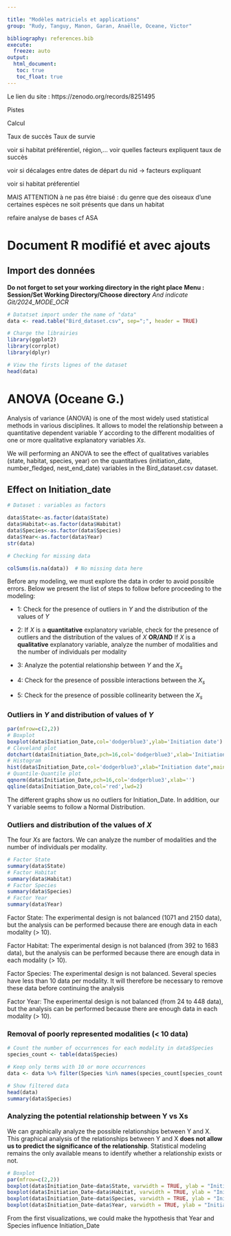 ```yaml
---

title: "Modèles matriciels et applications"
group: "Rudy, Tanguy, Manon, Garan, Anaëlle, Oceane, Victor" 

bibliography: references.bib
execute: 
  freeze: auto
output: 
  html_document:
   toc: true
   toc_float: true
---
```


Le lien du site : https://zenodo.org/records/8251495 


Pistes 

Calcul 

Taux de succès 
Taux de survie

voir si habitat préférentiel, région,…
voir quelles facteurs expliquent taux de succès

voir si décalages entre dates de départ du nid -> facteurs expliquant 

voir si habitat préferentiel 

MAIS ATTENTION à ne pas être biaisé : du genre que des oiseaux d’une certaines espèces ne soit présents que dans un habitat

refaire analyse de bases cf ASA 

# Document R modifié et avec ajouts

## Import des données

**Do not forget to set your working directory in the right place**
**Menu : Session/Set Working Directory/Choose directory**
*And indicate Git/2024_MODE_OCR*


```r
# Datatset import under the name of "data"
data <- read.table("Bird_dataset.csv", sep=";", header = TRUE)
```

```r
# Charge the librairies
library(ggplot2)
library(corrplot)
library(dplyr)
```

```r
# View the firsts lignes of the dataset
head(data)
```


# ANOVA (Oceane  G.)


Analysis of variance (ANOVA) is one of the most widely used statistical methods in various disciplines. It allows to model the relationship between a quantitative dependent variable $Y$ according to the different modalities of one or more qualitative explanatory variables $Xs$.

We will performing an ANOVA to see the effect of qualitatives variables (state, habitat, species, year) on the quantitatives (initiation_date, number_fledged, nest_end_date) variables in the Bird_dataset.csv dataset.

  
## Effect on Initiation_date
  
```r
# Dataset : variables as factors

data$State<-as.factor(data$State)
data$Habitat<-as.factor(data$Habitat)
data$Species<-as.factor(data$Species)
data$Year<-as.factor(data$Year)
str(data)

# Checking for missing data

colSums(is.na(data))  # No missing data here
```
  
Before any modeling, we must explore the data in order to avoid possible errors. 
Below we present the list of steps to follow before proceeding to the modeling:

- 1: Check for the presence of outliers in $Y$ and the distribution of the 
values of $Y$

- 2: If $X$ is a **quantitative** explanatory variable, check for the presence 
of outliers and the distribution of the values of $X$ **OR/AND** 
If $X$ is a **qualitative** explanatory variable, analyze the number of 
modalities and the number of individuals per modality

- 3: Analyze the potential relationship between $Y$ and the $X_{s}$

- 4: Check for the presence of possible interactions between the $X_{s}$

- 5: Check for the presence of possible collinearity between the $X_{s}$
  
  
### Outliers in $Y$ and distribution of values of $Y$

```r
par(mfrow=c(2,2))
# Boxplot
boxplot(data$Initiation_Date,col='dodgerblue3',ylab='Initiation date')
# Cleveland plot
dotchart(data$Initiation_Date,pch=16,col='dodgerblue3',xlab='Initiation date')
# Histogram
hist(data$Initiation_Date,col='dodgerblue3',xlab="Initiation date",main="")
# Quantile-Quantile plot
qqnorm(data$Initiation_Date,pch=16,col='dodgerblue3',xlab='')
qqline(data$Initiation_Date,col='red',lwd=2)
```
  
  
The different graphs show us no outliers for Initiation_Date. In addition, our 
Y variable seems to follow a Normal Distribution.
  
  
  
### Outliers and distribution of the values of $X$

The four $Xs$ are factors. We can analyze the number of modalities and the number of 
individuals per modality. 

```r
# Factor State
summary(data$State)
# Factor Habitat
summary(data$Habitat)
# Factor Species
summary(data$Species)
# Factor Year
summary(data$Year)
```

Factor State: The experimental design is not balanced (1071 and 2150 data), but
the analysis can be performed because there are enough data in each modality (> 10).

Factor Habitat: The experimental design is not balanced (from 392 to 1683 data), but
the analysis can be performed because there are enough data in each modality (> 10).

Factor Species: The experimental design is not balanced. Several species have less than 10
data per modality. It will therefore be necessary to remove these data before continuing
the analysis

Factor Year: The experimental design is not balanced (from 24 to 448 data), but
the analysis can be performed because there are enough data in each modality (> 10).


### Removal of poorly represented modalities (< 10 data)

```r

# Count the number of occurrences for each modality in data$Species
species_count <- table(data$Species)

# Keep only terms with 10 or more occurrences
data <- data %>% filter(Species %in% names(species_count[species_count >= 10]))

# Show filtered data
head(data)
summary(data$Species)
```
  
  
### Analyzing the potential relationship between Y vs Xs

We can graphically analyze the possible relationships between Y and X. This 
graphical analysis of the relationships between Y and X **does not allow us to predict the significance of the relationship**. Statistical modeling remains the only available means to identify whether a relationship exists or not.


```r
# Boxplot 
par(mfrow=c(2,2))
boxplot(data$Initiation_Date~data$State, varwidth = TRUE, ylab = "Initiation date", xlab = "State", col='darkgrey', main = "")
boxplot(data$Initiation_Date~data$Habitat, varwidth = TRUE, ylab = "Initiation date", xlab = "Habitat", col='darkgrey', main = "")
boxplot(data$Initiation_Date~data$Species, varwidth = TRUE, ylab = "Initiation date", xlab = "Species", col='darkgrey', main = "")
boxplot(data$Initiation_Date~data$Year, varwidth = TRUE, ylab = "Initiation date", xlab = "Year", col='darkgrey', main = "")
```

From the first visualizations, we could make the hypothesis that Year and Species
influence Initiation_Date





  
